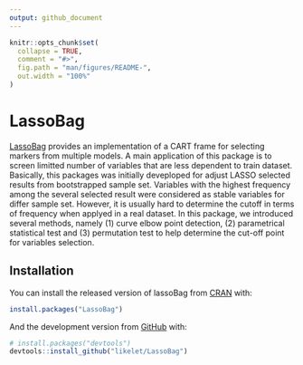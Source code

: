 ```yaml
---
output: github_document
---
```


<!-- README.md is generated from README.Rmd. Please edit that file -->

```r
knitr::opts_chunk$set(
  collapse = TRUE,
  comment = "#>",
  fig.path = "man/figures/README-",
  out.width = "100%"
)
```
# LassoBag

[LassoBag](https://github.com/likelet/LassoBag) provides an implementation of a CART frame for selecting markers from multiple models. A main application of this package is to screen limitted number of variables that are less dependent to train dataset. Basically, this packages was initially deveploped for adjust LASSO selected results from bootstrapped sample set. Variables with the highest frequency among the several selected result were considered as stable variables for differ sample set. However, it is usually hard to determine the cutoff in terms of frequency when applyed in a real dataset. In this package, we introduced several methods, namely (1) curve elbow point detection, (2) parametrical statistical test and (3) permutation test to help determine the cut-off point for variables selection.

## Installation

You can install the released version of lassoBag from [CRAN](https://CRAN.R-project.org) with:

``` r
install.packages("LassoBag")
```

And the development version from [GitHub](https://github.com/) with:

``` r
# install.packages("devtools")
devtools::install_github("likelet/LassoBag")
```

